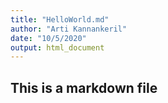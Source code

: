 ```yaml
---
title: "HelloWorld.md"
author: "Arti Kannankeril"
date: "10/5/2020"
output: html_document
---
```


## This is a markdown file